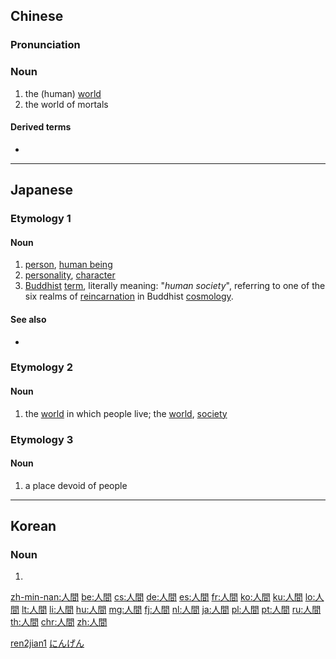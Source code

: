 ==Chinese==
{{zh-forms|s=人间}}

===Pronunciation===
{{zh-pron
|m=rénjiān
|ma=Zh-rénjian.ogg
|c=jan4 gaan1
|h=pfs=ngìn-kiên
|mn=jîn-kan/lîn-kan
|w=3zen ji
|cat=n}}

===Noun===
{{zh-noun}}

# the (human) [[world]]
# the world of mortals

====Derived terms====
* {{zh-l|人間樂園|tr=rénjiān lèyuán}}

[[Category:Intermediate Mandarin|ren2jian1]]

----

==Japanese==

===Etymology 1===
{{ja-kanjitab|にん|けん|k2=げん|r=y|yomi=o}}

====Noun====
{{ja-noun|にんげん}}

# [[person]], [[human being]] 
# [[personality]], [[character]]
# [[Buddhist]] [[term]], literally meaning: "''human society''", referring to one of the six realms of [[reincarnation]] in Buddhist [[cosmology]].  

====See also====
* {{sense|person}} {{ja-r|人類|じんるい}}

===Etymology 2===
{{ja-kanjitab|じん|かん|yomi=o}}

====Noun====
{{ja-noun|じんかん}}

# {{context|archaic|lang=ja|sort=しんかん'}} the [[world]] in which people live; the [[world]], [[society]]

===Etymology 3===
{{ja-kanjitab|ひと|ま|yomi=k}}

====Noun====
{{ja-noun|ひとま}}

# a place devoid of people

[[Category:1000 Japanese basic words|にんげん]]

----

==Korean==
{{ko-hanjatab}}

===Noun===
{{ko-noun|hj|hangeul=인간}}

# {{hanja form of|인간|[[people]], [[humanity]]}}

[[zh-min-nan:人間]]
[[be:人間]]
[[cs:人間]]
[[de:人間]]
[[es:人間]]
[[fr:人間]]
[[ko:人間]]
[[ku:人間]]
[[lo:人間]]
[[lt:人間]]
[[li:人間]]
[[hu:人間]]
[[mg:人間]]
[[fj:人間]]
[[nl:人間]]
[[ja:人間]]
[[pl:人間]]
[[pt:人間]]
[[ru:人間]]
[[th:人間]]
[[chr:人間]]
[[zh:人間]]